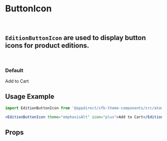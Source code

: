 
<Meta title="Atoms/Edition Button Icon" component={EditionButtonIcon} />

# ButtonIcon
<br />

## `EditionButtonIcon` are used to display button icons for product editions.
<br />

### Default
<Canvas>
    <Story name="Default">
        <EditionButtonIcon theme="emphasisAlt" icon="plus">Add to Cart</EditionButtonIcon>
    </Story>
</Canvas>

## Usage Example
```jsx
import EditionButtonIcon from '@appdirect/sfb-theme-components/src/atoms/edition-button-icon/EditionButtonIcon';

<EditionButtonIcon theme="emphasisAlt" icon="plus">Add to Cart</EditionButtonIcon>

```
## Props

<ArgsTable of={EditionButtonIcon} />

